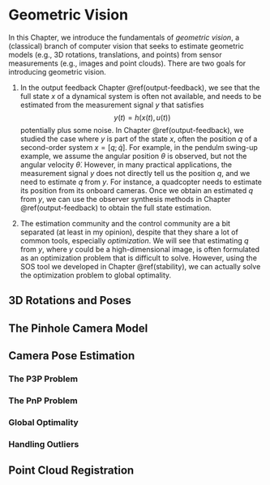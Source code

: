 # Geometric Vision {#geometric-vision}

In this Chapter, we introduce the fundamentals of _geometric vision_, a (classical) branch of computer vision that seeks to estimate geometric models (e.g., 3D rotations, translations, and points) from sensor measurements (e.g., images and point clouds). There are two goals for introducing geometric vision.

1. In the output feedback Chapter \@ref(output-feedback), we see that the full state $x$ of a dynamical system is often not available, and needs to be estimated from the measurement signal $y$ that satisfies
$$
y(t) = h(x(t),u(t))
$$
potentially plus some noise. In Chapter \@ref(output-feedback), we studied the case where $y$ is part of the state $x$, often the position $q$ of a second-order system $x=[q;\dot{q}]$. For example, in the pendulm swing-up example, we assume the angular position $\theta$ is observed, but not the angular velocity $\dot{\theta}$. However, in many practical applications, the measurement signal $y$ does not directly tell us the position $q$, and we need to estimate $q$ from $y$. For instance, a quadcopter needs to estimate its position from its onboard cameras. Once we obtain an estimated $q$ from $y$, we can use the observer synthesis methods in Chapter \@ref(output-feedback) to obtain the full state estimation.

2. The estimation community and the control community are a bit separated (at least in my opinion), despite that they share a lot of common tools, especially _optimization_. We will see that estimating $q$ from $y$, where $y$ could be a high-dimensional image, is often formulated as an optimization problem that is difficult to solve. However, using the SOS tool we developed in Chapter \@ref(stability), we can actually solve the optimization problem to global optimality. 

## 3D Rotations and Poses


## The Pinhole Camera Model


## Camera Pose Estimation

### The P3P Problem 


### The PnP Problem 

### Global Optimality

### Handling Outliers

## Point Cloud Registration